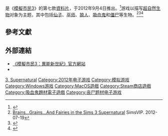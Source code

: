 {{Expand English|The Sims 3: Supernatural|topic=vg}}
{{noteTA
| G1=Games
| G2=Sim
}}
{{Infobox VG
| title=模擬市民3：異能新世紀
| english = The Sims 3: Supernatural
| image =
| developer= [[Maxis|EA Maxis]]<br />The Sims工作室
| publisher= [[美商藝電|美商藝電]]
| series = 《[[模拟人生系列|模擬市民]]》
| version =
| composer =
| released= {{vgrelease|NA|2012年9月4日 |EU|2012年9月6日}}
| genre= [[人生模擬遊戲|人生模擬]]
| modes= [[單人遊戲|單人遊戲]]
| platforms= [[Microsoft_Windows|Windows]]、[[Mac_OS_X|Mac OS X]]
}}

{{vgname|模擬市民3：異能新世紀|en=The Sims 3: Supernatural|cn=模拟人生3：邪恶力量|tw=模擬市民3：異能新世紀}}是《[[模擬市民3|模擬市民3]]》的第七款[[資料片|資料片]]，于2012年9月4日推出。<ref name="simsvip">{{cite web | url=http://simsvip.com/?p=11803 | title=Sims 3 Supernatural Fact Sheet + Official Screens | publisher=SimsVIP | date=June 13, 2012 | accessdate=August 28, 2012 | archive-date=2012-08-21 | archive-url=https://web.archive.org/web/20120821200549/http://simsvip.com/?p=11803 | dead-url=no }}</ref>游戏以描写[[超自然生物|超自然生物]]对象为主题，其中包括[[仙子|仙子]]、[[巫师|巫师]]、[[狼人|狼人]]、[[吸血鬼|吸血鬼]]和[[僵尸|僵尸]]等生物。<ref>[http://simsvip.com/2012/07/19/brains-grains-and-fairies-in-the-sims-3-supernatural/ Brains…Grains…And Fairies in the Sims 3 Supernatural] {{Wayback|url=http://simsvip.com/2012/07/19/brains-grains-and-fairies-in-the-sims-3-supernatural/ |date=20201130204216 }}SimsVIP. 2012-07-19</ref><ref name="kosim">{{cite web | url=http://kotaku.com/5918019/werewolves-zombies-and-fairies-run-amok-in-the-sims-3-supernatural/gallery/1 | title=Werewolves, Zombies and Fairies Run Amok in The Sims 3 Supernatural | publisher=[[Gawker_Media|Gawker Media]] | work=[[Kotaku|Kotaku]] | date=June 13, 2012 | accessdate=June 13, 2012 | author=Fahey, Mike | archive-date=2012-09-19 | archive-url=https://web.archive.org/web/20120919025835/http://kotaku.com/5918019/werewolves-zombies-and-fairies-run-amok-in-the-sims-3-supernatural/gallery/1 | dead-url=no }}</ref><ref>{{Cite web |url=http://store.steampowered.com/app/223593/?snr=1_7_7_230_150_1 |title=Steam 上的 The Sims 3: Supernatural |access-date=2016-10-18 |archive-date=2019-08-18 |archive-url=https://web.archive.org/web/20190818171910/https://store.steampowered.com/app/223593/?snr=1_7_7_230_150_1 |dead-url=no }}</ref>

== 參考文獻 ==
{{reflist}}

== 外部連結 ==

* [http://www.thesims3.com/game/ep7 《模擬市民3：異能新世紀》官方網站]{{Dead link|date=2018年6月 |bot=InternetArchiveBot |fix-attempted=no }} {{en}}
* {{wikia|sims|The Sims Wiki|The Sims 3: Supernatural|《模擬市民3：異能新世紀》}}{{en}}

{{The Sims series}}
{{Sim series}}

{{DEFAULTSORT:Sims 3 Supernatural, The}}
[[Category:模拟人生系列|3, Supernatural]]
[[Category:2012年电子游戏|Category:2012年电子游戏]]
[[Category:模拟游戏|Category:模拟游戏]]
[[Category:Windows游戏|Category:Windows游戏]]
[[Category:MacOS遊戲|Category:MacOS遊戲]]
[[Category:Steam商店遊戲|Category:Steam商店遊戲]]
[[Category:吸血鬼題材電子遊戲|Category:吸血鬼題材電子遊戲]]
[[Category:丧尸题材电子游戏|Category:丧尸题材电子游戏]]

{{Life-simulation-videogame-stub}}